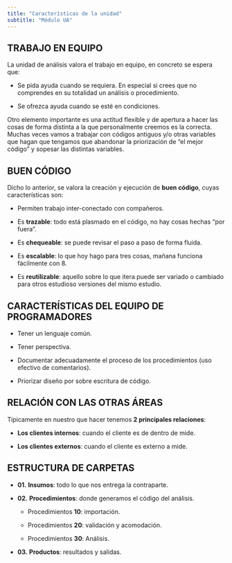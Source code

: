 ```yaml
---
title: "Características de la unidad"
subtitle: "Módulo UA"
---
```


## TRABAJO EN EQUIPO

La unidad de análisis valora el trabajo en equipo, en concreto se espera que:

-   Se pida ayuda cuando se requiera. En especial si crees que no comprendes en su totalidad un análisis o procedimiento.

-   Se ofrezca ayuda cuando se esté en condiciones.

Otro elemento importante es una actitud flexible y de apertura a hacer las cosas de forma distinta a la que personalmente creemos es la correcta. Muchas veces vamos a trabajar con códigos antiguos y/o otras variables que hagan que tengamos que abandonar la priorización de “el mejor código” y sopesar las distintas variables.

## BUEN CÓDIGO

Dicho lo anterior, se valora la creación y ejecución de **buen código**, cuyas características son:

-   Permiten trabajo inter-conectado con compañeros.

-   Es **trazable**: todo está plasmado en el código, no hay cosas hechas "por fuera“.

-   Es **chequeable**: se puede revisar el paso a paso de forma fluida.

-   Es **escalable**: lo que hoy hago para tres cosas, mañana funciona fácilmente con 8.

-   Es **reutilizable**: aquello sobre lo que itera puede ser variado o cambiado para otros estudioso versiones del mismo estudio.

## CARACTERÍSTICAS DEL EQUIPO DE PROGRAMADORES

-   Tener un lenguaje común.

-   Tener perspectiva.

-   Documentar adecuadamente el proceso de los procedimientos (uso efectivo de comentarios).

-   Priorizar diseño por sobre escritura de código.

## RELACIÓN CON LAS OTRAS ÁREAS

Típicamente en nuestro que hacer tenemos **2 principales relaciones**:

-   **Los clientes internos**: cuando el cliente es de dentro de mide.

-   **Los clientes externos**: cuando el cliente es externo a mide.

## ESTRUCTURA DE CARPETAS

-   **01.** **Insumos**: todo lo que nos entrega la contraparte.

-   **02.** **Procedimientos**: donde generamos el código del análisis.

    -   Procedimientos **10**: importación.

    -   Procedimientos **20**: validación y acomodación.

    -   Procedimientos **30**: Análisis.

-   **03.** **Productos**: resultados y salidas.
